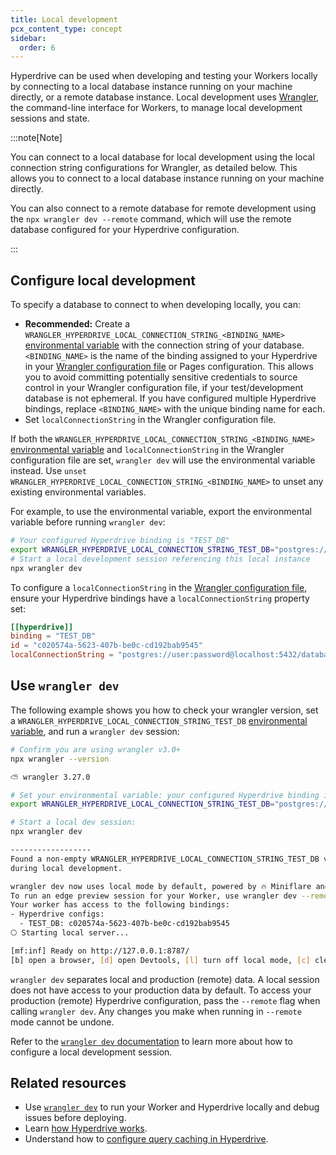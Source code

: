 ```yaml
---
title: Local development
pcx_content_type: concept
sidebar:
  order: 6
---
```



Hyperdrive can be used when developing and testing your Workers locally by connecting to a local database instance running on your machine directly, or a remote database instance. Local development uses [Wrangler](/workers/wrangler/install-and-update/), the command-line interface for Workers, to manage local development sessions and state.

:::note[Note]

You can connect to a local database for local development using the local connection string configurations for Wrangler, as detailed below. This allows you to connect to a local database instance running on your machine directly.

You can also connect to a remote database for remote development using the `npx wrangler dev --remote` command, which will use the remote database configured for your Hyperdrive configuration.

:::

## Configure local development

To specify a database to connect to when developing locally, you can:

- **Recommended:** Create a `WRANGLER_HYPERDRIVE_LOCAL_CONNECTION_STRING_<BINDING_NAME>` [environmental variable](/workers/configuration/environment-variables/) with the connection string of your database. `<BINDING_NAME>` is the name of the binding assigned to your Hyperdrive in your [Wrangler configuration file](/workers/wrangler/configuration/) or Pages configuration. This allows you to avoid committing potentially sensitive credentials to source control in your Wrangler configuration file, if your test/development database is not ephemeral. If you have configured multiple Hyperdrive bindings, replace `<BINDING_NAME>` with the unique binding name for each.
- Set `localConnectionString` in the Wrangler configuration file.

If both the `WRANGLER_HYPERDRIVE_LOCAL_CONNECTION_STRING_<BINDING_NAME>` [environmental variable](/workers/configuration/environment-variables/) and `localConnectionString` in the Wrangler configuration file are set, `wrangler dev` will use the environmental variable instead. Use `unset WRANGLER_HYPERDRIVE_LOCAL_CONNECTION_STRING_<BINDING_NAME>` to unset any existing environmental variables.

For example, to use the environmental variable, export the environmental variable before running `wrangler dev`:

```sh
# Your configured Hyperdrive binding is "TEST_DB"
export WRANGLER_HYPERDRIVE_LOCAL_CONNECTION_STRING_TEST_DB="postgres://user:password@localhost:5432/databasename"
# Start a local development session referencing this local instance
npx wrangler dev
```

To configure a `localConnectionString` in the [Wrangler configuration file](/workers/wrangler/configuration/), ensure your Hyperdrive bindings have a `localConnectionString` property set:

<WranglerConfig>

```toml
[[hyperdrive]]
binding = "TEST_DB"
id = "c020574a-5623-407b-be0c-cd192bab9545"
localConnectionString = "postgres://user:password@localhost:5432/databasename"
```

</WranglerConfig>

## Use `wrangler dev`

The following example shows you how to check your wrangler version, set a `WRANGLER_HYPERDRIVE_LOCAL_CONNECTION_STRING_TEST_DB` [environmental variable](/workers/configuration/environment-variables/), and run a `wrangler dev` session:

```sh
# Confirm you are using wrangler v3.0+
npx wrangler --version
```

```sh output
⛅️ wrangler 3.27.0
```

```sh
# Set your environmental variable: your configured Hyperdrive binding is "TEST_DB".
export WRANGLER_HYPERDRIVE_LOCAL_CONNECTION_STRING_TEST_DB="postgres://user:password@localhost:5432/databasename"
```

```sh
# Start a local dev session:
npx wrangler dev
```

```sh output
------------------
Found a non-empty WRANGLER_HYPERDRIVE_LOCAL_CONNECTION_STRING_TEST_DB variable. Hyperdrive will connect to this database
during local development.

wrangler dev now uses local mode by default, powered by 🔥 Miniflare and 👷 workerd.
To run an edge preview session for your Worker, use wrangler dev --remote
Your worker has access to the following bindings:
- Hyperdrive configs:
  - TEST_DB: c020574a-5623-407b-be0c-cd192bab9545
⎔ Starting local server...

[mf:inf] Ready on http://127.0.0.1:8787/
[b] open a browser, [d] open Devtools, [l] turn off local mode, [c] clear console, [x] to exit
```

`wrangler dev` separates local and production (remote) data. A local session does not have access to your production data by default. To access your production (remote) Hyperdrive configuration, pass the `--remote` flag when calling `wrangler dev`. Any changes you make when running in `--remote` mode cannot be undone.

Refer to the [`wrangler dev` documentation](/workers/wrangler/commands/#dev) to learn more about how to configure a local development session.

## Related resources

- Use [`wrangler dev`](/workers/wrangler/commands/#dev) to run your Worker and Hyperdrive locally and debug issues before deploying.
- Learn [how Hyperdrive works](/hyperdrive/configuration/how-hyperdrive-works/).
- Understand how to [configure query caching in Hyperdrive](/hyperdrive/configuration/query-caching/).
